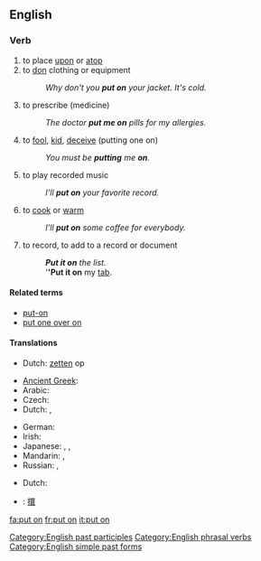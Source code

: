 ==English==

===Verb===
{{en-verb|inf=to [[put]] [[on]]|puts on|putting on|put on}}

# to place [[upon]] or [[atop]]
# to [[don]] clothing or equipment
#: ''Why don't you '''put on''' your jacket. It's cold.''
# {{idiom}} to prescribe (medicine)
#: ''The doctor '''put me on''' pills for my allergies.''
# {{idiom}} to [[fool]], [[kid]], [[deceive]] (putting one on)
#: ''You must be '''putting''' me '''on'''.''
# {{idiom}} to play recorded music
#: ''I'll '''put on''' your favorite record.''
# to [[cook]] or [[warm]]
#: ''I'll '''put on''' some coffee for everybody.''
# to record, to add to a record or document
#: '''''Put it on''' the list.''
#: '''''Put it on''' my [[tab]].

====Related terms====
* [[put-on]]
* [[put one over on]]

====Translations====
{{trans-top|to place upon}}
* Dutch: [[zetten]] op
{{trans-mid}}
{{trans-bottom}}

{{trans-top|to don clothing}}
* [[Ancient Greek]]: {{tø|grc|ἕννυμι|tr=hennumi|sc=polytonic}}
* Arabic: {{t|ar|لبس|tr=lábisa|sc=Arab}}
* Czech: {{t-|cs|obléct}}
* Dutch: {{t+|nl|aantrekken}}, {{t+|nl|aandoen}}
{{trans-mid}}
* German: {{t+|de|anziehen}}
* Irish: {{t-|ga|cuir ar|xs=Irish}}
* Japanese: {{t|ja|着る|tr=きる, kiru|sc=Jpan}},  {{t|ja|着く|tr=はく, haku|sc=Jpan}},  {{t|ja|被る|tr=かぶる, kaburu|sc=Jpan}}
* Mandarin: {{t|zh|穿上|tr=chuānshang|sc=Hani}},  {{t|zh|穿|tr=chuān|sc=Hani}}
* Russian: {{qualifier|imperfective}} {{t|ru|надевать|tr=nadevát'|sc=Cyrl}},  {{qualifier|perfective}} {{t|ru|надеть|tr=nadét'|sc=Cyrl}}
{{trans-bottom}}

{{trans-top|to play recorded music}}
* Dutch: {{t-|nl|opzetten}}
{{trans-mid}}
{{trans-bottom}}

{{checktrans-top}}
* {{ttbc|CJKV Characters}}: [[擐]]
{{trans-bottom}}

[[Category:English past participles]]
[[Category:English phrasal verbs]]
[[Category:English simple past forms]]

[[fa:put on]]
[[fr:put on]]
[[it:put on]]